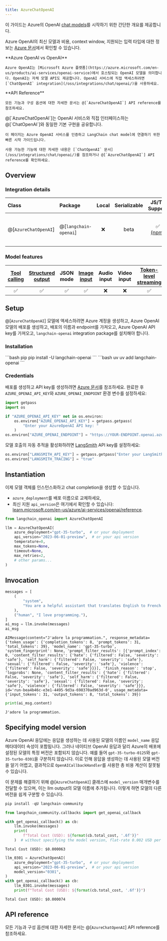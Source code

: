 ```yaml
---
title: AzureChatOpenAI
---
```


이 가이드는 Azure의 OpenAI [chat models](/oss/langchain/models)를 시작하기 위한 간단한 개요를 제공합니다.

Azure OpenAI의 최신 모델과 비용, context window, 지원되는 입력 타입에 대한 정보는 [Azure 문서](https://learn.microsoft.com/en-us/azure/ai-services/openai/concepts/models)에서 확인할 수 있습니다.

<Info>
    **Azure OpenAI vs OpenAI**

    Azure OpenAI는 [Microsoft Azure 플랫폼](https://azure.microsoft.com/en-us/products/ai-services/openai-service)에서 호스팅되는 OpenAI 모델을 의미합니다. OpenAI는 자체 모델 API도 제공합니다. OpenAI 서비스에 직접 액세스하려면 [`ChatOpenAI` integration](/oss/integrations/chat/openai/)을 사용하세요.
</Info>

<Tip>
    **API Reference**

    모든 기능과 구성 옵션에 대한 자세한 문서는 @[`AzureChatOpenAI`] API reference를 참조하세요.
</Tip>

<Note>
    @[`AzureChatOpenAI`]는 OpenAI 서비스와 직접 인터페이스하는 @[`ChatOpenAI`]와 동일한 기본 구현을 공유합니다.

    이 페이지는 Azure OpenAI 서비스를 인증하고 LangChain chat model에 연결하기 위한 빠른 시작 가이드입니다.

    사용 가능한 기능에 대한 자세한 내용은 [`ChatOpenAI` 문서](/oss/integrations/chat/openai/)를 참조하거나 @[`AzureChatOpenAI`] API reference를 확인하세요.
</Note>

## Overview

### Integration details

| Class | Package | <Tooltip tip="로컬 하드웨어에서 실행 가능" cta="자세히 알아보기" href="/oss/langchain/models#local-models">Local</Tooltip> | Serializable | JS/TS Support | Downloads | Latest Version |
| :--- | :--- | :---: | :---: |  :---: | :---: | :---: |
| @[`AzureChatOpenAI`] | @[`langchain-openai`] | ❌ | beta | ✅ [(npm)](https://js.langchain.com/docs/integrations/chat/openai) | <a href="https://pypi.org/project/langchain-openai/" target="_blank"><img src="https://static.pepy.tech/badge/langchain-openai/month" alt="Downloads per month" noZoom height="100" class="rounded" /></a> | <a href="https://pypi.org/project/langchain-openai/" target="_blank"><img src="https://img.shields.io/pypi/v/langchain-openai?style=flat-square&label=%20&color=orange" alt="PyPI - Latest version" noZoom height="100" class="rounded" /></a> |

### Model features

| [Tool calling](/oss/langchain/tools) | [Structured output](/oss/langchain/structured-output) | JSON mode | [Image input](/oss/langchain/messages#multimodal) | Audio input | Video input | [Token-level streaming](/oss/langchain/streaming/) | Native async | [Token usage](/oss/langchain/models#token-usage) | [Logprobs](/oss/langchain/models#log-probabilities) |
| :---: | :---: | :---: | :---: |  :---: | :---: | :---: | :---: | :---: | :---: |
| ✅ | ✅ | ✅ | ✅ | ❌ | ❌ | ✅ | ✅ | ✅ | ✅ |

## Setup

@[`AzureChatOpenAI`] 모델에 액세스하려면 Azure 계정을 생성하고, Azure OpenAI 모델의 배포를 생성하고, 배포의 이름과 endpoint를 가져오고, Azure OpenAI API key를 가져오고, `langchain-openai` integration package를 설치해야 합니다.

### Installation

<CodeGroup>
    ```bash pip
    pip install -U langchain-openai
    ```
    ```bash uv
    uv add langchain-openai
    ```
</CodeGroup>

### Credentials

배포를 생성하고 API key를 생성하려면 [Azure 문서](https://learn.microsoft.com/en-us/azure/ai-services/openai/chatgpt-quickstart?tabs=command-line%2Cpython-new&pivots=programming-language-python)를 참조하세요. 완료한 후 `AZURE_OPENAI_API_KEY`와 `AZURE_OPENAI_ENDPOINT` 환경 변수를 설정하세요:

```python
import getpass
import os

if "AZURE_OPENAI_API_KEY" not in os.environ:
    os.environ["AZURE_OPENAI_API_KEY"] = getpass.getpass(
        "Enter your AzureOpenAI API key: "
    )
os.environ["AZURE_OPENAI_ENDPOINT"] = "https://YOUR-ENDPOINT.openai.azure.com/"
```

모델 호출의 자동 추적을 활성화하려면 [LangSmith](https://docs.smith.langchain.com/) API key를 설정하세요:

```python
os.environ["LANGSMITH_API_KEY"] = getpass.getpass("Enter your LangSmith API key: ")
os.environ["LANGSMITH_TRACING"] = "true"
```

## Instantiation

이제 모델 객체를 인스턴스화하고 chat completion을 생성할 수 있습니다.

- `azure_deployment`를 배포 이름으로 교체하세요,
- 최신 지원 `api_version`은 여기에서 확인할 수 있습니다: [learn.microsoft.com/en-us/azure/ai-services/openai/reference](https://learn.microsoft.com/en-us/azure/ai-services/openai/reference).

```python
from langchain_openai import AzureChatOpenAI

llm = AzureChatOpenAI(
    azure_deployment="gpt-35-turbo",  # or your deployment
    api_version="2023-06-01-preview",  # or your api version
    temperature=0,
    max_tokens=None,
    timeout=None,
    max_retries=2,
    # other params...
)
```

## Invocation

```python
messages = [
    (
        "system",
        "You are a helpful assistant that translates English to French. Translate the user sentence.",
    ),
    ("human", "I love programming."),
]
ai_msg = llm.invoke(messages)
ai_msg
```

```output
AIMessage(content="J'adore la programmation.", response_metadata={'token_usage': {'completion_tokens': 8, 'prompt_tokens': 31, 'total_tokens': 39}, 'model_name': 'gpt-35-turbo', 'system_fingerprint': None, 'prompt_filter_results': [{'prompt_index': 0, 'content_filter_results': {'hate': {'filtered': False, 'severity': 'safe'}, 'self_harm': {'filtered': False, 'severity': 'safe'}, 'sexual': {'filtered': False, 'severity': 'safe'}, 'violence': {'filtered': False, 'severity': 'safe'}}}], 'finish_reason': 'stop', 'logprobs': None, 'content_filter_results': {'hate': {'filtered': False, 'severity': 'safe'}, 'self_harm': {'filtered': False, 'severity': 'safe'}, 'sexual': {'filtered': False, 'severity': 'safe'}, 'violence': {'filtered': False, 'severity': 'safe'}}}, id='run-bea4b46c-e3e1-4495-9d3a-698370ad963d-0', usage_metadata={'input_tokens': 31, 'output_tokens': 8, 'total_tokens': 39})
```

```python
print(ai_msg.content)
```

```output
J'adore la programmation.
```

## Specifying model version

Azure OpenAI 응답에는 응답을 생성하는 데 사용된 모델의 이름인 `model_name` 응답 메타데이터 속성이 포함됩니다. 그러나 네이티브 OpenAI 응답과 달리 Azure의 배포에 설정된 모델의 특정 버전은 포함되지 않습니다. 예를 들어 `gpt-35-turbo-0125`와 `gpt-35-turbo-0301`을 구분하지 않습니다. 이로 인해 응답을 생성하는 데 사용된 모델 버전을 알기 어렵고, 결과적으로 `OpenAICallbackHandler`를 사용한 총 비용 계산이 잘못될 수 있습니다.

이 문제를 해결하기 위해 @[`AzureChatOpenAI`] 클래스에 `model_version` 매개변수를 전달할 수 있으며, 이는 llm output의 모델 이름에 추가됩니다. 이렇게 하면 모델의 다른 버전을 쉽게 구분할 수 있습니다.

```python
pip install -qU langchain-community
```

```python
from langchain_community.callbacks import get_openai_callback

with get_openai_callback() as cb:
    llm.invoke(messages)
    print(
        f"Total Cost (USD): ${format(cb.total_cost, '.6f')}"
    )  # without specifying the model version, flat-rate 0.002 USD per 1k input and output tokens is used
```

```output
Total Cost (USD): $0.000063
```

```python
llm_0301 = AzureChatOpenAI(
    azure_deployment="gpt-35-turbo",  # or your deployment
    api_version="2023-06-01-preview",  # or your api version
    model_version="0301",
)
with get_openai_callback() as cb:
    llm_0301.invoke(messages)
    print(f"Total Cost (USD): ${format(cb.total_cost, '.6f')}")
```

```output
Total Cost (USD): $0.000074
```

## API reference

모든 기능과 구성 옵션에 대한 자세한 문서는 @[`AzureChatOpenAI`] API reference를 참조하세요.